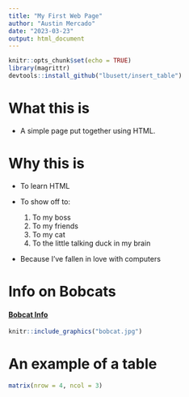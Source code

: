 ```yaml
---
title: "My First Web Page"
author: "Austin Mercado"
date: "2023-03-23"
output: html_document
---
```


```r
knitr::opts_chunk$set(echo = TRUE)
library(magrittr)
devtools::install_github("lbusett/insert_table")
```

# What this is
- A simple page put together using HTML.

# Why this is
- To learn HTML
- To show off to:

    1. To my boss
    2. To my friends
    3. To my cat
    4. To the little talking duck in my brain
- Because I've fallen in love with computers

# Info on Bobcats

#### [Bobcat Info](https://a-z-animals.com/animals/bobcat/)

```r
knitr::include_graphics("bobcat.jpg")
```


# An example of a table
```r
matrix(nrow = 4, ncol = 3)
```